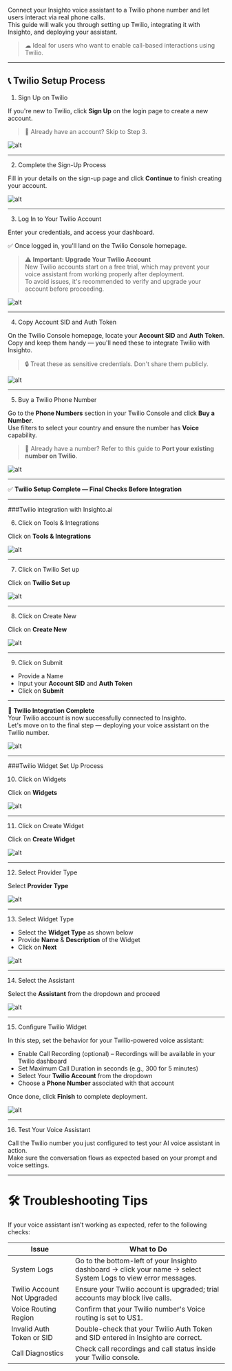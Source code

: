 Connect your Insighto voice assistant to a Twilio phone number and let users interact via real phone calls.  
This guide will walk you through setting up Twilio, integrating it with Insighto, and deploying your assistant.

> ☁ Ideal for users who want to enable call-based interactions using Twilio.

---

## 📞 Twilio Setup Process


 1. Sign Up on Twilio

If you're new to Twilio, click **Sign Up** on the login page to create a new account.

> 🔄 Already have an account? Skip to Step 3.

![alt](images/Twilio/1.png)

---

 2. Complete the Sign-Up Process

Fill in your details on the sign-up page and click **Continue** to finish creating your account.

![alt](images/Twilio/2.png)

---

 3. Log In to Your Twilio Account

Enter your credentials, and access your dashboard.

✅ Once logged in, you'll land on the Twilio Console homepage.

> ⚠ **Important: Upgrade Your Twilio Account**  
New Twilio accounts start on a free trial, which may prevent your voice assistant from working properly after deployment.  
To avoid issues, it's recommended to verify and upgrade your account before proceeding.

![alt](images/Twilio/3.png)

---

 4. Copy Account SID and Auth Token

On the Twilio Console homepage, locate your **Account SID** and **Auth Token**.  
Copy and keep them handy — you'll need these to integrate Twilio with Insighto.

> 🔒 Treat these as sensitive credentials. Don't share them publicly.

![alt](images/Twilio/4.png)

---

 5. Buy a Twilio Phone Number

Go to the **Phone Numbers** section in your Twilio Console and click **Buy a Number**.  
Use filters to select your country and ensure the number has **Voice** capability.

> 🔁 Already have a number? Refer to this guide to **Port your existing number on Twilio**.

![alt](images/Twilio/5.png)

---

✅ **Twilio Setup Complete — Final Checks Before Integration**

---
###Twilio integration with Insighto.ai 

 6. Click on Tools & Integrations

Click on **Tools & Integrations**

![alt](images/Twilio/6.png)

---

 7. Click on Twilio Set up

Click on **Twilio Set up**

![alt](images/Twilio/7.png)

---

 8. Click on Create New

Click on **Create New**

![alt](images/Twilio/8.png)

---

 9. Click on Submit

- Provide a Name  
- Input your **Account SID** and **Auth Token**  
- Click on **Submit**

---

🔗 **Twilio Integration Complete**  
Your Twilio account is now successfully connected to Insighto.  
Let's move on to the final step — deploying your voice assistant on the Twilio number.

![alt](images/Twilio/6.png)

---

###Twilio Widget Set Up Process

 10. Click on Widgets

Click on **Widgets**

![alt](images/Twilio/10.png)

---

 11. Click on Create Widget

Click on **Create Widget**

![alt](images/Twilio/11.png)

---

 12. Select Provider Type

Select **Provider Type**

![alt](images/Twilio/12.png)

---

 13. Select Widget Type

- Select the **Widget Type** as shown below  
- Provide **Name** & **Description** of the Widget  
- Click on **Next**

![alt](images/Twilio/13.png)

---

 14. Select the Assistant

Select the **Assistant** from the dropdown and proceed

![alt](images/Twilio/14.png)

---

 15. Configure Twilio Widget

In this step, set the behavior for your Twilio-powered voice assistant:

- Enable Call Recording (optional) – Recordings will be available in your Twilio dashboard  
- Set Maximum Call Duration in seconds (e.g., 300 for 5 minutes)  
- Select Your **Twilio Account** from the dropdown  
- Choose a **Phone Number** associated with that account  

Once done, click **Finish** to complete deployment.

![alt](images/Twilio/15.png)

---

 16. Test Your Voice Assistant

Call the Twilio number you just configured to test your AI voice assistant in action.  
Make sure the conversation flows as expected based on your prompt and voice settings.

---
# 🛠️ Troubleshooting Tips

If your voice assistant isn’t working as expected, refer to the following checks:

| Issue                         | What to Do                                                                 |
|------------------------------|-----------------------------------------------------------------------------|
| System Logs                  | Go to the bottom-left of your Insighto dashboard → click your name → select System Logs to view error messages. |
| Twilio Account Not Upgraded  | Ensure your Twilio account is upgraded; trial accounts may block live calls. |
| Voice Routing Region         | Confirm that your Twilio number's Voice routing is set to US1.             |
| Invalid Auth Token or SID    | Double-check that your Twilio Auth Token and SID entered in Insighto are correct. |
| Call Diagnostics             | Check call recordings and call status inside your Twilio console.          |


